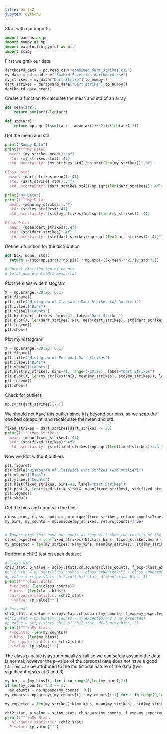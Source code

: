 ```yaml
---
title: darts2
jupyter: python3
---
```


Start with our imports

```python
import pandas as pd
import numpy as np
import matplotlib.pyplot as plt
import scipy
```

First we grab our data

```python
dartboard_data = pd.read_csv("combined_dart_strikes.csv")
my_data = pd.read_csv("Shahid_Sovereign_dartboard.csv")
my_strikes = my_data["Dart Strike"].to_numpy()
dart_strikes = dartboard_data["Dart strike"].to_numpy()
dartboard_data.head()
```

Create a function to calculate the mean and std of an array

```python
def mean(arr):
    return sum(arr)/len(arr)

def std(arr): 
    return np.sqrt((sum((arr - mean(arr))**2))/(len(arr)-1))
```

Get the mean and std

```python
print("Numpy Data")
print(f"""My Data:
  mean: {my_strikes.mean():.4f}
  std: {my_strikes.std():.4f}
  std_uncertainty: {my_strikes.std()/np.sqrt(len(my_strikes)):.4f}

Class Data:
  mean: {dart_strikes.mean():.4f}
  std: {dart_strikes.std():.4f}
  std_uncertainty: {dart_strikes.std()/np.sqrt(len(dart_strikes)):.4f}""")
```

```python
print("My Data")
print(f"""My Data:
  mean: {mean(my_strikes):.4f}
  std: {std(my_strikes):.4f}
  std_uncertainty: {std(my_strikes)/np.sqrt(len(my_strikes)):.4f}

Class Data:
  mean: {mean(dart_strikes):.4f}
  std: {std(dart_strikes):.4f}
  std_uncertainty: {std(dart_strikes)/np.sqrt(len(dart_strikes)):.4f}""")
```

Define a function for the distribution

```python
def N(x, mean, std):
  return 1/(std*np.sqrt(2*np.pi)) * np.exp(-((x-mean)**2)/(2*std**2))

# Normal distribution of counts
# total_num_events*N(x,mean,std)
```

Plot the class wide histogram

```python
X = np.arange(-20,20, 0.1)
plt.figure()
plt.title("Histogram of Classwide Dart Strikes (w/ Outlier)")
plt.xlabel("Bins")
plt.ylabel("Counts")
plt.hist(dart_strikes, bins=41, label="Dart Strikes")
plt.plot(X, len(dart_strikes)*N(X, mean(dart_strikes), std(dart_strikes)), label="Distribution")
plt.legend()
plt.show()
```

Plot my histogram

```python

X = np.arange(-20,20, 0.1)
plt.figure()
plt.title("Histogram of Personal Dart Strikes")
plt.xlabel("Bins")
plt.ylabel("Counts")
plt.hist(my_strikes, bins=41, range=(-20,20), label="Dart Strikes")
plt.plot(X, len(my_strikes)*N(X, mean(my_strikes), std(my_strikes)), label="Distribution")
plt.legend()
plt.show()
```

Check for outliers

```python
np.sort(dart_strikes)[-5:]
```

We should not have this outlier since it is beyond our bins, so we scap the one bad datapoint, and recalculate the mean and std

```python
fixed_strikes = dart_strikes[dart_strikes <= 20]
print(f"""Fixed Strikes:
  mean: {mean(fixed_strikes):.4f}
  std: {std(fixed_strikes):.4f}
  std_uncertainty: {std(fixed_strikes)/np.sqrt(len(fixed_strikes)):.4f}""")
```

Now we Plot without outliers

```python
plt.figure()
plt.title("Histogram of Classwide Dart Strikes (w/o Outlier)")
plt.xlabel("Bins")
plt.ylabel("Counts")
plt.hist(fixed_strikes, bins=41, label="Dart Strikes")
plt.plot(X, len(fixed_strikes)*N(X, mean(fixed_strikes), std(fixed_strikes)), label="Distribution")
plt.legend()
plt.show()
```

Get the bins and counts in the bins

```python
class_bins, class_counts = np.unique(fixed_strikes, return_counts=True)
my_bins, my_counts = np.unique(my_strikes, return_counts=True)


# Ignore bins that have no counts as they will skew the results of the fit
class_expected = len(fixed_strikes)*N(class_bins, fixed_strikes.mean(), fixed_strikes.std())
my_expected = len(my_strikes)*N(my_bins, mean(my_strikes), std(my_strikes))
```

Perform a chi^2 test on each dataset

```python
# Class Wide
chi2_stat, p_value = scipy.stats.chisquare(class_counts, f_exp=class_expected, sum_check=False)
#chi2_stat = np.sum((class_counts - class_expected)**2 / class_expected)
#p_value = scipy.stats.chi2.cdf(chi2_stat, df=len(class_bins)-3)
print(f"""Class Stats:
  #-counts: {len(class_counts)}
  #-bins: {len(class_bins)}
  Chi-square statistic: {chi2_stat}
  P-value: {p_value}""")

# Personal
chi2_stat, p_value = scipy.stats.chisquare(my_counts, f_exp=my_expected, sum_check=False)
#chi2_stat = np.sum((my_counts - my_expected)**2 / my_expected)
#p_value = scipy.stats.chi2.sf(chi2_stat, df=len(my_bins)-3)
print(f"""\nMy Stats:
  #-counts: {len(my_counts)}
  #-bins: {len(my_bins)}
  Chi-square statistic: {chi2_stat}
  P-value: {p_value}""")
```

The class p-value is astronomically small so we can safely assume the data is normal, however the p-value of the personal data does not have a good fit. This can be attributed to the multimodal nature of the data (two significant peaks at 0 and 3) 

```python
my_bins = [my_bins[i] for i in range(0,len(my_bins),2)]
if len(my_counts) % 2 == 1:
  my_counts = np.append(my_counts, [0])
my_counts = np.array([my_counts[i] + my_counts[i+1] for i in range(0,len(my_counts)-1, 2)])

my_expected = len(my_strikes)*N(my_bins, mean(my_strikes), std(my_strikes))

chi2_stat, p_value = scipy.stats.chisquare(my_counts, f_exp=my_expected, sum_check=False)
print(f"""\nMy Stats:
  Chi-square statistic: {chi2_stat}
  P-value: {p_value}""")
```
